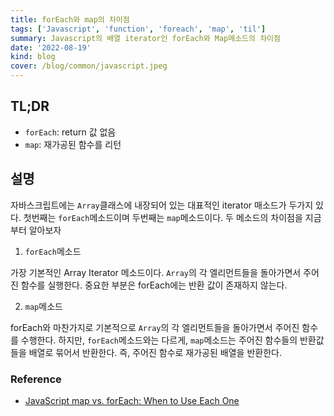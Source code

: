 ```yaml
---
title: forEach와 map의 차이점
tags: ['Javascript', 'function', 'foreach', 'map', 'til']
summary: Javascript의 배열 iterator인 forEach와 Map메소드의 차이점
date: '2022-08-19'
kind: blog
cover: /blog/common/javascript.jpeg
---
```


## TL;DR

- `forEach`: return 값 없음
- `map`: 재가공된 함수를 리턴

## 설명

자바스크립트에는 `Array`클래스에 내장되어 있는 대표적인 iterator 매소드가 두가지 있다. 첫번째는 `forEach`메소드이며 두번째는 `map`메소드이다. 두 메소드의 차이점을 지금부터 알아보자

1. `forEach`메소드

가장 기본적인 Array Iterator 메소드이다. `Array`의 각 엘리먼트들을 돌아가면서 주어진 함수를 실행한다. 중요한 부분은 forEach에는 반환 값이 존재하지 않는다.

2. `map`메소드

forEach와 마찬가지로 기본적으로 `Array`의 각 엘리먼트들을 돌아가면서 주어진 함수를 수행한다. 하지만, `forEach`메소드와는 다르게, `map`메소드는 주어진 함수들의 반환값들을 배열로 묶어서 반환한다. 즉, 주어진 함수로 재가공된 배열을 반환한다.

### Reference

- [JavaScript map vs. forEach: When to Use Each One](https://code.tutsplus.com/tutorials/javascript-map-vs-foreach-when-to-use-each-one--cms-38365)
